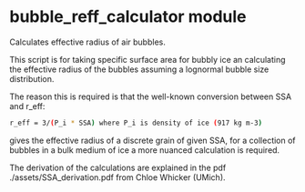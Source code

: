 # bubble_reff_calculator module

Calculates effective radius of air bubbles.

This script is for taking specific surface area for bubbly ice an calculating the effective radius of the bubbles assuming a lognormal bubble size distribution.

The reason this is required is that the well-known conversion between SSA and r_eff:

```sh
r_eff = 3/(P_i * SSA) where P_i is density of ice (917 kg m-3)
```

gives the effective radius of a discrete grain of given SSA, for a collection of bubbles in a bulk medium of ice a more nuanced calculation is required.

The derivation of the calculations are explained in the pdf ./assets/SSA_derivation.pdf from Chloe Whicker (UMich).

